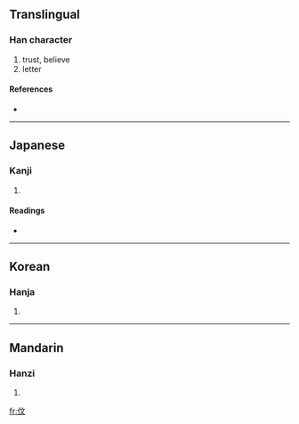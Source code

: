 {{see|信}}
==Translingual==

===Han character===
{{Han char|rn=9|rad=人|as=04|sn=6|four=|canj=人卜大 (OYK)}}

# trust, believe
# letter

====References====
* {{Han ref|kx=0096.121|hdz=10125.051|uh=4F29|ud=20265}}

----

==Japanese==

===Kanji===
{{ja-kanji|grade=|rs=人04}}

# {{defn|Japanese}}

====Readings====
* {{ja-readings|on=[[しん]] (shin)|kun=[[まこと]] (makoto), [[たより]] (tayori), [[まかせる]] (makaseru)}}

----

==Korean==

===Hanja===
{{ko-hanja|hangeul=신|rv=sin|mr=sin}}

# {{defn|Korean}}

----

==Mandarin==

===Hanzi===
{{cmn-hanzi|pin=[[xìn]] ([[xin4]])|wg=hsin<sup>4</sup>}}

# {{defn|Mandarin}}

[[fr:伩]]